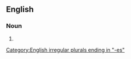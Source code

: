 ==English==

===Noun===
{{head|en|noun plural form}}

# {{plural of|major axis|lang=en}}

[[Category:English irregular plurals ending in "-es"]]